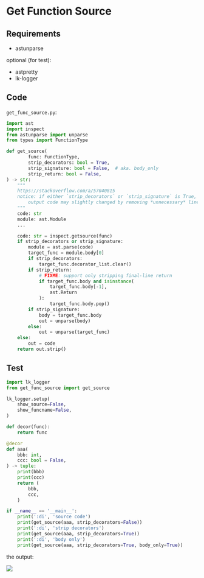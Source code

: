
# Get Function Source

## Requirements

-   astunparse

optional (for test):

-   astpretty
-   lk-logger

## Code

`get_func_source.py`:

```py
import ast
import inspect
from astunparse import unparse
from types import FunctionType

def get_source(
        func: FunctionType,
        strip_decorators: bool = True,
        strip_signature: bool = False,  # aka. body_only
        strip_return: bool = False,
) -> str:
    """
    https://stackoverflow.com/a/57040815
    notice: if either `strip_decorators` or `strip_signature` is True, the
        output code may slightly changed by removing *unnecessary* line breaks.
    """
    code: str
    module: ast.Module
    ...

    code: str = inspect.getsource(func)
    if strip_decorators or strip_signature:
        module = ast.parse(code)
        target_func = module.body[0]
        if strip_decorators:
            target_func.decorator_list.clear()
        if strip_return:
            # FIXME: support only stripping final-line return
            if target_func.body and isinstance(
                target_func.body[-1],
                ast.Return
            ):
                target_func.body.pop()
        if strip_signature:
            body = target_func.body
            out = unparse(body)
        else:
            out = unparse(target_func)
    else:
        out = code
    return out.strip()
```

## Test

```py
import lk_logger
from get_func_source import get_source

lk_logger.setup(
    show_source=False,
    show_funcname=False,
)

def decor(func):
    return func

@decor
def aaa(
    bbb: int,
    ccc: bool = False,
) -> tuple:
    print(bbb)
    print(ccc)
    return (
        bbb,
        ccc,
    )

if __name__ == '__main__':
    print(':di', 'source code')
    print(get_source(aaa, strip_decorators=False))
    print(':di', 'strip decorators')
    print(get_source(aaa, strip_decorators=True))
    print(':di', 'body only')
    print(get_source(aaa, strip_decorators=True, body_only=True))
```

the output:

![](./_assets/120721.png)
